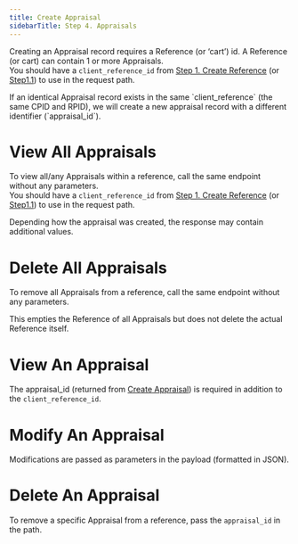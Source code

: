 ```yaml
---
title: Create Appraisal
sidebarTitle: Step 4. Appraisals
---
```



Creating an Appraisal record requires a Reference (or ‘cart’) id. A
Reference (or cart) can contain 1 or more Appraisals.\
You should have a `client_reference_id` from
[Step 1. Create Reference](/api-reference/create-client-reference)
(or [Step1.1](/api-reference/create-client-reference#list-all-references))
to use in the request path.

<Note>
If an identical Appraisal record exists in the same `client_reference`
(the same CPID and RPID), we will create a new appraisal record with a
different identifier (`appraisal_id`).
</Note>

<EndpointButton title="Create Appraisal Endpoint" href="/api-reference/default/client_reference-appraisal-1" />

# View All Appraisals
To view all/any Appraisals within a reference, call the same endpoint
without any parameters.\
You should have a `client_reference_id` from
[Step 1. Create Reference](/api-reference/create-client-reference)
(or [Step1.1](/api-reference/create-client-reference#list-all-references))
to use in the request path.

<Note>
Depending how the appraisal was created, the response may contain
additional values.
</Note>

<EndpointButton title="All Appraisals In Specific Client Reference Endpoint" href="/api-reference/default/client_reference-appraisal" /> 


# Delete All Appraisals
To remove all Appraisals from a reference, call the same endpoint
without any parameters.

<Note>
This empties the Reference of all Appraisals but does not delete the
actual Reference itself.
</Note>

<EndpointButton title="Delete All Appraisals In Specific Client Reference Endpoint" href="/api-reference/default/client_reference-appraisal-2" />


# View An Appraisal
The appraisal_id (returned from [Create Appraisal](/api-reference/appraisals))
is required in addition to the `client_reference_id`.

<EndpointButton title="Get Specific Appraisal" href="/api-reference/default/client_reference-appraisal-3" />

# Modify An Appraisal
Modifications are passed as parameters in the payload (formatted in
JSON).

<EndpointButton title="Modify Specific Appraisal" href="/api-reference/default/client_reference-appraisal-4" />

# Delete An Appraisal
To remove a specific Appraisal from a reference, pass the `appraisal_id`
in the path.

<EndpointButton title="Delete Specific Appraisal" href="/api-reference/default/client_reference-appraisal-5" />
